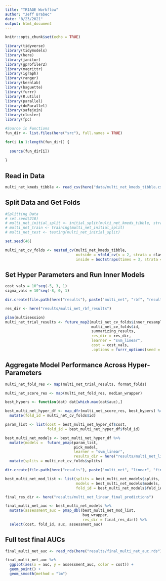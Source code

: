 ```yaml
---
title: "TRIAGE Workflow"
author: "Jeff Brabec"
date: "8/23/2021"
output: html_document
---
```


```r
knitr::opts_chunk$set(echo = TRUE)

library(tidyverse)
library(tidymodels)
library(here)
library(janitor)
library(gprofiler2)
library(magrittr)
library(igraph)
library(ranger)
library(kernlab)
library(baguette)
library(furrr)
library(R.utils)
library(parallel)
library(doParallel)
library(safejoin)
library(cluster)
library(fpc)

#Source in Functions
fun_dir <- list.files(here("src"), full.names = TRUE)

for(i in 1:length(fun_dir)) {
  
  source(fun_dir[i])
  
}
```

## Read in Data
```r
multi_net_kmeds_tibble <- read_csv(here("data/multi_net_kmeds_tibble.csv"))
```

## Split Data and Get Folds
```r
#Splitting Data
# set.seed(210)
# multi_net_initial_split <- initial_split(multi_net_kmeds_tibble, strata = class)
# multi_net_train <- training(multi_net_initial_split)
# multi_net_test <- testing(multi_net_initial_split)

set.seed(46)

multi_net_cv_folds <- nested_cv(multi_net_kmeds_tibble,
                                outside = vfold_cv(v = 2, strata = class),
                                inside = bootstraps(times = 3, strata = class))
```

## Set Hyper Parameters and Run Inner Models
```r
cost_vals = 10^seq(-5, 3, 1)
sigma_vals = 10^seq(-8, 0, 1)

dir.create(file.path(here("results"), paste("multi_net", "rbf", "results", sep = "_")))

res_dir <- here("results/multi_net_rbf_results")

plan(multisession)
multi_net_trial_results <- future_map2(multi_net_cv_folds$inner_resamples,
                                       multi_net_cv_folds$id,
                                       summarizing_results,
                                       res_dir = res_dir,
                                       learner = "svm_linear",
                                       cost = cost_vals,
                                       .options = furrr_options(seed = 42)) 

```
## Aggregate Model Performance Across Hyper-Parameters
```r
multi_net_fold_res <- map(multi_net_trial_results, format_folds)

multi_net_score_res <- map(multi_net_fold_res, median_wrapper)

best_hypers <- function(dat) dat[which.max(dat$auc),]

best_multi_net_hyper_df <- map_dfr(multi_net_score_res, best_hypers) %>% 
  mutate(fold_id = multi_net_cv_folds$id) 
```

```r
param_list <- list(cost = best_multi_net_hyper_df$cost,
                   fold_id = best_multi_net_hyper_df$fold_id)

best_multi_net_models <- best_multi_net_hyper_df %>% 
  mutate(models =  future_pmap(param_list, 
                               pick_model,
                               learner = "svm_linear",
                               results_dir = here("results/multi_net_linear_results"))) %>% 
  mutate(splits = multi_net_cv_folds$splits)
```

```r
dir.create(file.path(here("results"), paste("multi_net", "linear", "final", "predictions", sep = "_")))

best_multi_net_mod_list <- list(splits = best_multi_net_models$splits,
                                models = best_multi_net_models$models,
                                fold_id = best_multi_net_models$fold_id)

final_res_dir <- here("results/multi_net_linear_final_predictions")

final_multi_net_auc <- best_multi_net_models %>% 
  mutate(assessment_auc = pmap_dbl(best_multi_net_mod_list, 
                                   bag_wrapper,
                                   res_dir = final_res_dir)) %>% 
  select(cost, fold_id, auc, assessment_auc)
```

## Full test final AUCs
```r
final_multi_net_auc <- read_rds(here("results/final_multi_net_auc.rds"))

final_multi_net_auc %>% 
  ggplot(aes(x = auc, y = assessment_auc, color = cost)) +
  geom_point() +
  geom_smooth(method = "lm")
```

